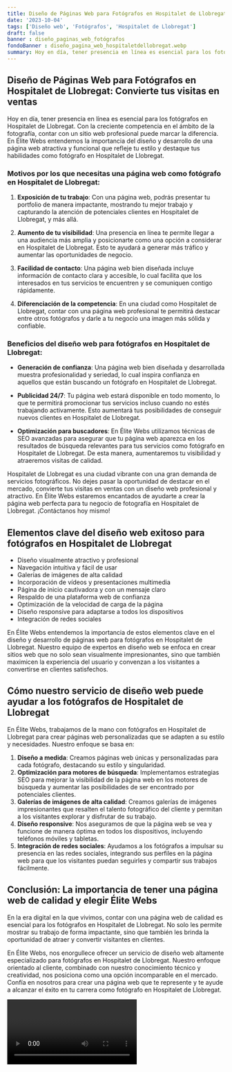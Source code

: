 ```yaml
---
title: Diseño de Páginas Web para Fotógrafos en Hospitalet de Llobregat
date: '2023-10-04'
tags: ['Diseño web', 'Fotógrafos', 'Hospitalet de Llobregat']
draft: false
banner : diseño_paginas_web_fotógrafos
fondoBanner : diseño_pagina_web_hospitaletdellobregat.webp
summary: Hoy en día, tener presencia en línea es esencial para los fotógrafos en Hospitalet de Llobregat. Con la creciente competencia en el ámbito de la fotografía, contar con un sitio web profesional puede marcar la diferencia. En Élite Webs entendemos la importancia del diseño y desarrollo de una página web atractiva y funcional que refleje tu estilo y destaque tus habilidades como fotógrafo en Hospitalet de Llobregat.
---
```


## Diseño de Páginas Web para Fotógrafos en Hospitalet de Llobregat: Convierte tus visitas en ventas

Hoy en día, tener presencia en línea es esencial para los fotógrafos en Hospitalet de Llobregat. Con la creciente competencia en el ámbito de la fotografía, contar con un sitio web profesional puede marcar la diferencia. En Élite Webs entendemos la importancia del diseño y desarrollo de una página web atractiva y funcional que refleje tu estilo y destaque tus habilidades como fotógrafo en Hospitalet de Llobregat.

### Motivos por los que necesitas una página web como fotógrafo en Hospitalet de Llobregat:

1. **Exposición de tu trabajo**: Con una página web, podrás presentar tu portfolio de manera impactante, mostrando tu mejor trabajo y capturando la atención de potenciales clientes en Hospitalet de Llobregat, y más allá.

2. **Aumento de tu visibilidad**: Una presencia en línea te permite llegar a una audiencia más amplia y posicionarte como una opción a considerar en Hospitalet de Llobregat. Esto te ayudará a generar más tráfico y aumentar las oportunidades de negocio.

3. **Facilidad de contacto**: Una página web bien diseñada incluye información de contacto clara y accesible, lo cual facilita que los interesados en tus servicios te encuentren y se comuniquen contigo rápidamente.

4. **Diferenciación de la competencia**: En una ciudad como Hospitalet de Llobregat, contar con una página web profesional te permitirá destacar entre otros fotógrafos y darle a tu negocio una imagen más sólida y confiable.

### Beneficios del diseño web para fotógrafos en Hospitalet de Llobregat:

- **Generación de confianza**: Una página web bien diseñada y desarrollada muestra profesionalidad y seriedad, lo cual inspira confianza en aquellos que están buscando un fotógrafo en Hospitalet de Llobregat.

- **Publicidad 24/7**: Tu página web estará disponible en todo momento, lo que te permitirá promocionar tus servicios incluso cuando no estés trabajando activamente. Esto aumentará tus posibilidades de conseguir nuevos clientes en Hospitalet de Llobregat.

- **Optimización para buscadores**: En Élite Webs utilizamos técnicas de SEO avanzadas para asegurar que tu página web aparezca en los resultados de búsqueda relevantes para tus servicios como fotógrafo en Hospitalet de Llobregat. De esta manera, aumentaremos tu visibilidad y atraeremos visitas de calidad.

Hospitalet de Llobregat es una ciudad vibrante con una gran demanda de servicios fotográficos. No dejes pasar la oportunidad de destacar en el mercado, convierte tus visitas en ventas con un diseño web profesional y atractivo. En Élite Webs estaremos encantados de ayudarte a crear la página web perfecta para tu negocio de fotografía en Hospitalet de Llobregat. ¡Contáctanos hoy mismo!

<GifSeo />

<Cta />

## Elementos clave del diseño web exitoso para fotógrafos en Hospitalet de Llobregat

- Diseño visualmente atractivo y profesional
- Navegación intuitiva y fácil de usar
- Galerías de imágenes de alta calidad
- Incorporación de vídeos y presentaciones multimedia
- Página de inicio cautivadora y con un mensaje claro
- Respaldo de una plataforma web de confianza
- Optimización de la velocidad de carga de la página
- Diseño responsive para adaptarse a todos los dispositivos
- Integración de redes sociales

En Élite Webs entendemos la importancia de estos elementos clave en el diseño y desarrollo de páginas web para fotógrafos en Hospitalet de Llobregat. Nuestro equipo de expertos en diseño web se enfoca en crear sitios web que no solo sean visualmente impresionantes, sino que también maximicen la experiencia del usuario y convenzan a los visitantes a convertirse en clientes satisfechos.

## Cómo nuestro servicio de diseño web puede ayudar a los fotógrafos de Hospitalet de Llobregat

En Élite Webs, trabajamos de la mano con fotógrafos en Hospitalet de Llobregat para crear páginas web personalizadas que se adapten a su estilo y necesidades. Nuestro enfoque se basa en:

1. **Diseño a medida**: Creamos páginas web únicas y personalizadas para cada fotógrafo, destacando su estilo y singularidad.
2. **Optimización para motores de búsqueda**: Implementamos estrategias SEO para mejorar la visibilidad de la página web en los motores de búsqueda y aumentar las posibilidades de ser encontrado por potenciales clientes.
3. **Galerías de imágenes de alta calidad**: Creamos galerías de imágenes impresionantes que resalten el talento fotográfico del cliente y permitan a los visitantes explorar y disfrutar de su trabajo.
4. **Diseño responsive**: Nos aseguramos de que la página web se vea y funcione de manera óptima en todos los dispositivos, incluyendo teléfonos móviles y tabletas.
5. **Integración de redes sociales**: Ayudamos a los fotógrafos a impulsar su presencia en las redes sociales, integrando sus perfiles en la página web para que los visitantes puedan seguirles y compartir sus trabajos fácilmente.

## Conclusión: La importancia de tener una página web de calidad y elegir Élite Webs

En la era digital en la que vivimos, contar con una página web de calidad es esencial para los fotógrafos en Hospitalet de Llobregat. No solo les permite mostrar su trabajo de forma impactante, sino que también les brinda la oportunidad de atraer y convertir visitantes en clientes.

En Élite Webs, nos enorgullece ofrecer un servicio de diseño web altamente especializado para fotógrafos en Hospitalet de Llobregat. Nuestro enfoque orientado al cliente, combinado con nuestro conocimiento técnico y creatividad, nos posiciona como una opción incomparable en el mercado. Confía en nosotros para crear una página web que te represente y te ayude a alcanzar el éxito en tu carrera como fotógrafo en Hospitalet de Llobregat.

<Video />

<CtaBot job='Fotógrafos' city='Hospitalet de Llobregat'/>

<Gmaps query='Hospitalet de Llobregat+españa+maps' />